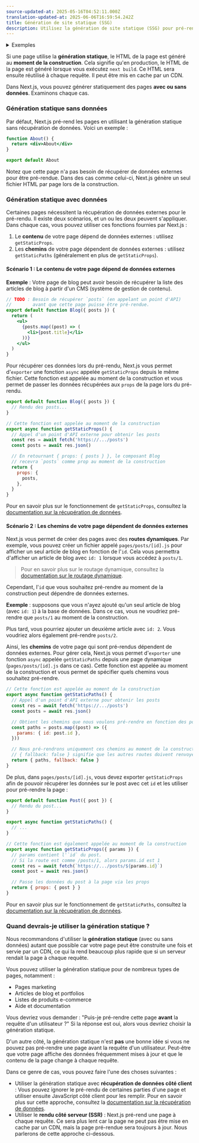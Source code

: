 ```yaml
---
source-updated-at: 2025-05-16T04:52:11.000Z
translation-updated-at: 2025-06-06T16:59:54.242Z
title: Génération de site statique (SSG)
description: Utilisez la génération de site statique (SSG) pour pré-rendre les pages au moment de la construction.
---
```


<details>
  <summary>Exemples</summary>

- [Exemple WordPress](https://github.com/vercel/next.js/tree/canary/examples/cms-wordpress)([Démo](https://next-blog-wordpress.vercel.app))
- [Blog Starter utilisant des fichiers markdown](https://github.com/vercel/next.js/tree/canary/examples/blog-starter) ([Démo](https://next-blog-starter.vercel.app/))
- [Exemple DatoCMS](https://github.com/vercel/next.js/tree/canary/examples/cms-datocms) ([Démo](https://next-blog-datocms.vercel.app/))
- [Exemple TakeShape](https://github.com/vercel/next.js/tree/canary/examples/cms-takeshape) ([Démo](https://next-blog-takeshape.vercel.app/))
- [Exemple Sanity](https://github.com/vercel/next.js/tree/canary/examples/cms-sanity) ([Démo](https://next-blog-sanity.vercel.app/))
- [Exemple Prismic](https://github.com/vercel/next.js/tree/canary/examples/cms-prismic) ([Démo](https://next-blog-prismic.vercel.app/))
- [Exemple Contentful](https://github.com/vercel/next.js/tree/canary/examples/cms-contentful) ([Démo](https://next-blog-contentful.vercel.app/))
- [Exemple Strapi](https://github.com/vercel/next.js/tree/canary/examples/cms-strapi) ([Démo](https://next-blog-strapi.vercel.app/))
- [Exemple Prepr](https://github.com/vercel/next.js/tree/canary/examples/cms-prepr) ([Démo](https://next-blog-prepr.vercel.app/))
- [Exemple Agility CMS](https://github.com/vercel/next.js/tree/canary/examples/cms-agilitycms) ([Démo](https://next-blog-agilitycms.vercel.app/))
- [Exemple Cosmic](https://github.com/vercel/next.js/tree/canary/examples/cms-cosmic) ([Démo](https://next-blog-cosmic.vercel.app/))
- [Exemple ButterCMS](https://github.com/vercel/next.js/tree/canary/examples/cms-buttercms) ([Démo](https://next-blog-buttercms.vercel.app/))
- [Exemple Storyblok](https://github.com/vercel/next.js/tree/canary/examples/cms-storyblok) ([Démo](https://next-blog-storyblok.vercel.app/))
- [Exemple GraphCMS](https://github.com/vercel/next.js/tree/canary/examples/cms-graphcms) ([Démo](https://next-blog-graphcms.vercel.app/))
- [Exemple Kontent](https://github.com/vercel/next.js/tree/canary/examples/cms-kontent-ai) ([Démo](https://next-blog-kontent.vercel.app/))
- [Exemple Builder.io](https://github.com/vercel/next.js/tree/canary/examples/cms-builder-io) ([Démo](https://cms-builder-io.vercel.app/))
- [Exemple TinaCMS](https://github.com/vercel/next.js/tree/canary/examples/cms-tina) ([Démo](https://cms-tina-example.vercel.app/))
- [Tweet statique (Démo)](https://static-tweet.vercel.app/)
- [Exemple Enterspeed](https://github.com/vercel/next.js/tree/canary/examples/cms-enterspeed) ([Démo](https://next-blog-demo.enterspeed.com/))

</details>

Si une page utilise la **génération statique**, le HTML de la page est généré au **moment de la construction**. Cela signifie qu'en production, le HTML de la page est généré lorsque vous exécutez `next build`. Ce HTML sera ensuite réutilisé à chaque requête. Il peut être mis en cache par un CDN.

Dans Next.js, vous pouvez générer statiquement des pages **avec ou sans données**. Examinons chaque cas.

### Génération statique sans données

Par défaut, Next.js pré-rend les pages en utilisant la génération statique sans récupération de données. Voici un exemple :

```jsx
function About() {
  return <div>About</div>
}

export default About
```

Notez que cette page n'a pas besoin de récupérer de données externes pour être pré-rendue. Dans des cas comme celui-ci, Next.js génère un seul fichier HTML par page lors de la construction.

### Génération statique avec données

Certaines pages nécessitent la récupération de données externes pour le pré-rendu. Il existe deux scénarios, et un ou les deux peuvent s'appliquer. Dans chaque cas, vous pouvez utiliser ces fonctions fournies par Next.js :

1. Le **contenu** de votre page dépend de données externes : utilisez `getStaticProps`.
2. Les **chemins** de votre page dépendent de données externes : utilisez `getStaticPaths` (généralement en plus de `getStaticProps`).

#### Scénario 1 : Le contenu de votre page dépend de données externes

**Exemple** : Votre page de blog peut avoir besoin de récupérer la liste des articles de blog à partir d'un CMS (système de gestion de contenu).

```jsx
// TODO : Besoin de récupérer `posts` (en appelant un point d'API)
//        avant que cette page puisse être pré-rendue.
export default function Blog({ posts }) {
  return (
    <ul>
      {posts.map((post) => (
        <li>{post.title}</li>
      ))}
    </ul>
  )
}
```

Pour récupérer ces données lors du pré-rendu, Next.js vous permet d'`exporter` une fonction `async` appelée `getStaticProps` depuis le même fichier. Cette fonction est appelée au moment de la construction et vous permet de passer les données récupérées aux `props` de la page lors du pré-rendu.

```jsx
export default function Blog({ posts }) {
  // Rendu des posts...
}

// Cette fonction est appelée au moment de la construction
export async function getStaticProps() {
  // Appel d'un point d'API externe pour obtenir les posts
  const res = await fetch('https://.../posts')
  const posts = await res.json()

  // En retournant { props: { posts } }, le composant Blog
  // recevra `posts` comme prop au moment de la construction
  return {
    props: {
      posts,
    },
  }
}
```

Pour en savoir plus sur le fonctionnement de `getStaticProps`, consultez la [documentation sur la récupération de données](/docs/pages/building-your-application/data-fetching/get-static-props).

#### Scénario 2 : Les chemins de votre page dépendent de données externes

Next.js vous permet de créer des pages avec des **routes dynamiques**. Par exemple, vous pouvez créer un fichier appelé `pages/posts/[id].js` pour afficher un seul article de blog en fonction de l'`id`. Cela vous permettra d'afficher un article de blog avec `id: 1` lorsque vous accédez à `posts/1`.

> Pour en savoir plus sur le routage dynamique, consultez la [documentation sur le routage dynamique](/docs/pages/building-your-application/routing/dynamic-routes).

Cependant, l'`id` que vous souhaitez pré-rendre au moment de la construction peut dépendre de données externes.

**Exemple** : supposons que vous n'ayez ajouté qu'un seul article de blog (avec `id: 1`) à la base de données. Dans ce cas, vous ne voudriez pré-rendre que `posts/1` au moment de la construction.

Plus tard, vous pourriez ajouter un deuxième article avec `id: 2`. Vous voudriez alors également pré-rendre `posts/2`.

Ainsi, les **chemins** de votre page qui sont pré-rendus dépendent de données externes. Pour gérer cela, Next.js vous permet d'`exporter` une fonction `async` appelée `getStaticPaths` depuis une page dynamique (`pages/posts/[id].js` dans ce cas). Cette fonction est appelée au moment de la construction et vous permet de spécifier quels chemins vous souhaitez pré-rendre.

```jsx
// Cette fonction est appelée au moment de la construction
export async function getStaticPaths() {
  // Appel d'un point d'API externe pour obtenir les posts
  const res = await fetch('https://.../posts')
  const posts = await res.json()

  // Obtient les chemins que nous voulons pré-rendre en fonction des posts
  const paths = posts.map((post) => ({
    params: { id: post.id },
  }))

  // Nous pré-rendrons uniquement ces chemins au moment de la construction.
  // { fallback: false } signifie que les autres routes doivent renvoyer une 404.
  return { paths, fallback: false }
}
```

De plus, dans `pages/posts/[id].js`, vous devez exporter `getStaticProps` afin de pouvoir récupérer les données sur le post avec cet `id` et les utiliser pour pré-rendre la page :

```jsx
export default function Post({ post }) {
  // Rendu du post...
}

export async function getStaticPaths() {
  // ...
}

// Cette fonction est également appelée au moment de la construction
export async function getStaticProps({ params }) {
  // params contient l'`id` du post.
  // Si la route est comme /posts/1, alors params.id est 1
  const res = await fetch(`https://.../posts/${params.id}`)
  const post = await res.json()

  // Passe les données du post à la page via les props
  return { props: { post } }
}
```

Pour en savoir plus sur le fonctionnement de `getStaticPaths`, consultez la [documentation sur la récupération de données](/docs/pages/building-your-application/data-fetching/get-static-paths).

### Quand devrais-je utiliser la génération statique ?

Nous recommandons d'utiliser la **génération statique** (avec ou sans données) autant que possible car votre page peut être construite une fois et servie par un CDN, ce qui la rend beaucoup plus rapide que si un serveur rendait la page à chaque requête.

Vous pouvez utiliser la génération statique pour de nombreux types de pages, notamment :

- Pages marketing
- Articles de blog et portfolios
- Listes de produits e-commerce
- Aide et documentation

Vous devriez vous demander : "Puis-je pré-rendre cette page **avant** la requête d'un utilisateur ?" Si la réponse est oui, alors vous devriez choisir la génération statique.

D'un autre côté, la génération statique n'est **pas** une bonne idée si vous ne pouvez pas pré-rendre une page avant la requête d'un utilisateur. Peut-être que votre page affiche des données fréquemment mises à jour et que le contenu de la page change à chaque requête.

Dans ce genre de cas, vous pouvez faire l'une des choses suivantes :

- Utiliser la génération statique avec **récupération de données côté client** : Vous pouvez ignorer le pré-rendu de certaines parties d'une page et utiliser ensuite JavaScript côté client pour les remplir. Pour en savoir plus sur cette approche, consultez la [documentation sur la récupération de données](/docs/pages/building-your-application/data-fetching/client-side).
- Utiliser le **rendu côté serveur (SSR)** : Next.js pré-rend une page à chaque requête. Ce sera plus lent car la page ne peut pas être mise en cache par un CDN, mais la page pré-rendue sera toujours à jour. Nous parlerons de cette approche ci-dessous.